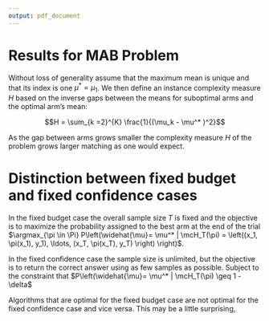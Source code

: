 ```yaml
---
output: pdf_document
---
```


# Results for MAB Problem

Without loss of generality assume that the maximum mean is unique and that its index is one $\mu^* = \mu_1$. We then define an instance complexity measure $H$ based on the inverse gaps between the means for suboptimal arms and the optimal arm's mean:

$$H = \sum_{k =2}^{K} \frac{1}{(\mu_k - \mu^* )^2}$$

As the gap between arms grows smaller the complexity measure $H$ of the problem grows larger matching as one would expect. 

# Distinction between fixed budget and fixed confidence cases

In the fixed budget case the overall sample size $T$ is fixed and the objective is to maximize the probability assigned to the best arm at the end of the trial $\argmax_{\pi \in \Pi} P\left(\widehat{\mu}= \mu^* | \mcH_T(\pi) = \left((x_1, \pi(x_1), y_1), \ldots, (x_T, \pi(x_T), y_T) \right) \right)$. 

In the fixed confidence case the sample size is unlimited, but the objective is to return the correct answer using as few samples as possible. Subject to the constraint that  $P\left(\widehat{\mu}= \mu^* | \mcH_T(\pi) \geq 1 - \delta$ 

Algorithms that are optimal for the fixed budget case are not optimal for the fixed confidence case and vice versa. This may be a little surprising, 